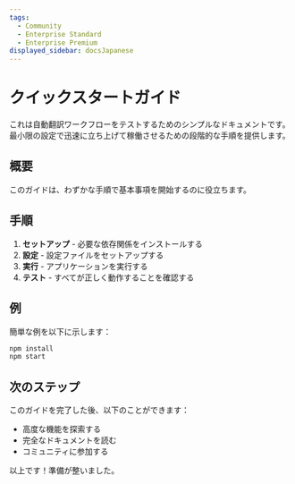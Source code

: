 ```yaml
---
tags:
  - Community
  - Enterprise Standard
  - Enterprise Premium
displayed_sidebar: docsJapanese
---
```


# クイックスタートガイド


<TranslationBanner />

これは自動翻訳ワークフローをテストするためのシンプルなドキュメントです。最小限の設定で迅速に立ち上げて稼働させるための段階的な手順を提供します。

## 概要

このガイドは、わずかな手順で基本事項を開始するのに役立ちます。

## 手順

1. **セットアップ** - 必要な依存関係をインストールする
2. **設定** - 設定ファイルをセットアップする
3. **実行** - アプリケーションを実行する
4. **テスト** - すべてが正しく動作することを確認する

## 例

簡単な例を以下に示します：

```bash
npm install
npm start
```

## 次のステップ

このガイドを完了した後、以下のことができます：

- 高度な機能を探索する
- 完全なドキュメントを読む
- コミュニティに参加する

以上です！準備が整いました。